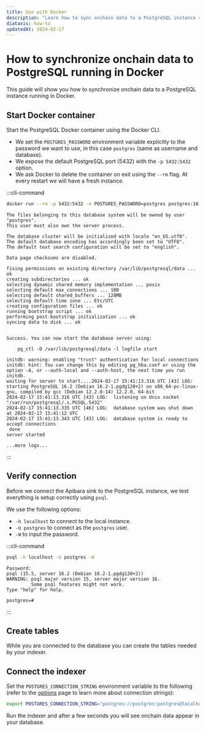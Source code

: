 ```yaml
---
title: Use with Docker
description: "Learn how to sync onchain data to a PostgreSQL instance running in Docker."
diataxis: how-to
updatedAt: 2024-02-17
---
```


# How to synchronize onchain data to PostgreSQL running in Docker

This guide will show you how to synchronize onchain data to a PostgreSQL instance running in Docker.

## Start Docker container

Start the PostgreSQL Docker container using the Docker CLI.

- We set the `POSTGRES_PASSWORD` environment variable explicitly to the
  password we want to use, in this case `postgres` (same as username and
  database).
- We expose the default PostgreSQL port (5432) with the `-p 5432:5432` option.
- We ask Docker to delete the container on exit using the `--rm` flag. At every
  restart we will have a fresh instance.

:::cli-command

```bash Terminal
docker run --rm -p 5432:5432 -e POSTGRES_PASSWORD=postgres postgres:16
```

```
The files belonging to this database system will be owned by user "postgres".
This user must also own the server process.

The database cluster will be initialized with locale "en_US.utf8".
The default database encoding has accordingly been set to "UTF8".
The default text search configuration will be set to "english".

Data page checksums are disabled.

fixing permissions on existing directory /var/lib/postgresql/data ... ok
creating subdirectories ... ok
selecting dynamic shared memory implementation ... posix
selecting default max_connections ... 100
selecting default shared_buffers ... 128MB
selecting default time zone ... Etc/UTC
creating configuration files ... ok
running bootstrap script ... ok
performing post-bootstrap initialization ... ok
syncing data to disk ... ok


Success. You can now start the database server using:

    pg_ctl -D /var/lib/postgresql/data -l logfile start

initdb: warning: enabling "trust" authentication for local connections
initdb: hint: You can change this by editing pg_hba.conf or using the option -A, or --auth-local and --auth-host, the next time you run initdb.
waiting for server to start....2024-02-17 15:41:13.316 UTC [43] LOG:  starting PostgreSQL 16.2 (Debian 16.2-1.pgdg120+2) on x86_64-pc-linux-gnu, compiled by gcc (Debian 12.2.0-14) 12.2.0, 64-bit
2024-02-17 15:41:13.316 UTC [43] LOG:  listening on Unix socket "/var/run/postgresql/.s.PGSQL.5432"
2024-02-17 15:41:13.335 UTC [46] LOG:  database system was shut down at 2024-02-17 15:41:12 UTC
2024-02-17 15:41:13.343 UTC [43] LOG:  database system is ready to accept connections
 done
server started

...more logs...
```

:::

## Verify connection

Before we connect the Apibara sink to the PostgreSQL instance, we test
everything is setup correctly using `psql`.

We use the following options:

- `-h localhost` to connect to the local instance.
- `-U postgres` to connect as the `postgres` user.
- `-W` to input the password.

:::cli-command

```bash Terminal
psql -h localhost -U postgres -W
```

```
Password:
psql (15.5, server 16.2 (Debian 16.2-1.pgdg120+2))
WARNING: psql major version 15, server major version 16.
         Some psql features might not work.
Type "help" for help.

postgres=#
```

:::

## Create tables

While you are connected to the database you can create the tables needed by your indexer.

## Connect the indexer

Set the `POSTGRES_CONNECTION_STRING` environment variable to the following
(refer to the [options](/docs/v1/integrations/postgres/options#connection-string)
page to learn more about connection strings):

```bash [Terminal]
export POSTGRES_CONNECTION_STRING="postgres://postgres:postgres@localhost:5432/postgres"
```

Run the indexer and after a few seconds you will see onchain data appear in your
database.
